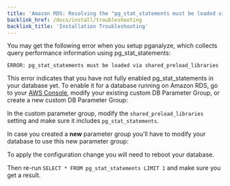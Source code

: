 ```yaml
---
title: 'Amazon RDS: Resolving the "pg_stat_statements must be loaded via shared_preload_libraries" error'
backlink_href: /docs/install/troubleshooting
backlink_title: 'Installation Troubleshooting'
---
```




You may get the following error when you setup pganalyze, which collects query performance information using pg\_stat\_statements:

```
ERROR: pg_stat_statements must be loaded via shared_preload_libraries
```

This error indicates that you have not fully enabled pg\_stat\_statements in your database yet.
To enable it for a database running on Amazon RDS, go to your [AWS Console](https://console.aws.amazon.com/rds/), modify your existing custom DB Parameter Group, or create a new custom DB Parameter Group:

<ImgRdsParamGroup />

In the custom parameter group, modify the `shared_preload_libraries` setting and make sure it includes `pg_stat_statements`.

<ImgRdsParamGroup2 />

In case you created a **new** parameter group you'll have to modify your database to use this new parameter group:

<ImgRdsEnableParamGroup />

To apply the configuration change you will need to reboot your database.

Then re-run `SELECT * FROM pg_stat_statements LIMIT 1` and make sure you get a result.
